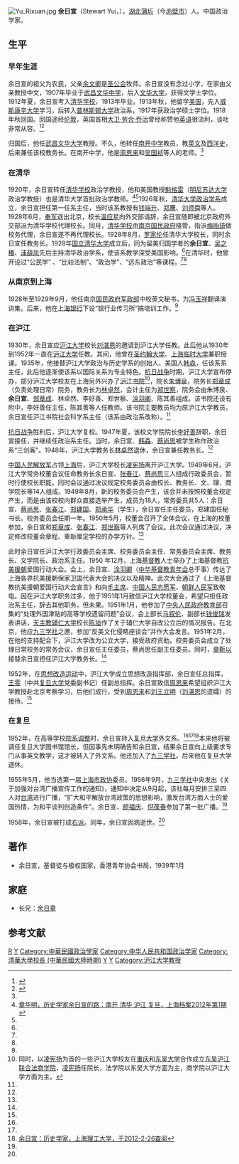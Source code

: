 [[File:Yu_Rixuan.jpg|thumb]]
'''余日宣'''（Stewart Yui，{{bd|1890年||1958年|catIdx=Y}}），[[湖北|湖北]][[蒲圻|蒲圻]]（今[[赤壁市|赤壁市]]）人。中国政治学家。

==生平==
===早年生涯===
余日宣的祖父为农民，父亲[[余文卿|余文卿]]是[[圣公会|圣公会]]牧师。余日宣没有念过小学，在家由父亲教授中文，1907年毕业于[[武昌|武昌]][[文华中学|文华中学]]，后入[[文华大学|文华大学]]，获得文学士学位。1912年夏，余日宣考入[[清华学校|清华学校]]，1913年毕业。1913年秋，他留学[[美国|美国]]，先入[[威斯康辛大学|威斯康辛大学]]学习，后转入[[普林斯顿大学|普林斯顿大学]]政治系，1917年获政治学硕士学位。1918年秋回国。回国途经[[伦敦|伦敦]]，英国首相[[大卫·劳合·乔治|大卫·劳合·乔治]]曾经称赞他[[英语|英语]]很流利，谈吐非常从容。<ref name=thu>{{Cite web |url=http://www.tsinghua.edu.cn/publish/law/6878/2011/20110323110558278288358/20110323110558278288358_.html |title=余日宣，清华大学法学院，于2012-2-25查阅 |access-date=2012-03-02 |archive-url=https://web.archive.org/web/20160304200303/http://www.tsinghua.edu.cn/publish/law/6878/2011/20110323110558278288358/20110323110558278288358_.html |archive-date=2016-03-04 |dead-url=yes }}</ref><ref name=sn>{{Cite web |url=http://www.gdcct.gov.cn/politics/memory/201110/t20111012_602914.html#text |title=清华政治学系：那些人，那些事，三农直通车，2011-10-12 |access-date=2012-03-02 |archive-url=https://web.archive.org/web/20120302095331/http://www.gdcct.gov.cn/politics/memory/201110/t20111012_602914.html#text |archive-date=2012-03-02 |dead-url=yes }}</ref>

归国后，他任[[武昌|武昌]][[文华大学|文华大学]]教授。不久，他转任[[南开中学|南开中学]]教员，教[[英文|英文]]及[[西洋史|西洋史]]，后来兼任该校教务长。在南开中学，他是[[周恩来|周恩来]]和[[吴国祯|吴国祯]]等人的老师。<ref name=lsxj/>

===在清华===
1920年，余日宣转任[[清华学校|清华学校]]政治学教授，他和美国教授[[魁格雷|魁格雷]]（[[明尼苏达大学|明尼苏达大学]]政治学教授）也是清华大学首批政治学教师。<ref name=lsxj>[http://dag.usst.edu.cn/s/11/t/63/6f/d9/info28633.htm 章华明，历史学家余日宣的路：南开 清华 沪江 复旦，上海档案2012年第1期]{{dead link|date=2017年11月 |bot=InternetArchiveBot |fix-attempted=yes }}</ref><ref name=sn/>1926年秋，[[清华大学政治学系|清华大学政治学系]]成立，余日宣担任第一任系主任，当时该系教授有[[钱端升|钱端升]]、[[郑麐|郑麐]]、[[刘师舜|刘师舜]]等人。1928年6月，[[奉军|奉军]]退出北京，校长[[温应星|温应星]]向外交部请辞，余日宣随即被北京政府外交部派为清华学校代理校长。同月，[[清华学校|清华学校]]由[[南京国民政府|南京国民政府]]接管，指派[[梅贻琦|梅贻琦]]做校务代理，余日宣遂不再代理校长。1928年8月，[[罗家伦|罗家伦]]任清华大学校长，同时余日宣任教务长。1928年[[国立清华大学|国立清华大学]]成立后，同为留美归国学者的'''余日宣'''、[[吴之椿|吴之椿]]、[[浦薛凤|浦薛凤]]先后主持清华政治学系，使该系教学深受美国影响。<ref name=thu/>在清华时，他曾开设过“公民学” 、“比较法制”、“政治学”、“远东政治”等课程。<ref name=lsxj/><ref name=thu/>

===从南京到上海===
1928年至1929年9月，他任南京[[国民政府军政部|国民政府军政部]]中校英文秘书，为[[冯玉祥|冯玉祥]]翻译演讲集。后来，他在[[上海银行|上海银行]]下设“银行业传习所”搞培训工作。<ref name=lsxj/>

===在沪江===
1930年，余日宣应[[沪江大学|沪江大学]]校长[[刘湛恩|刘湛恩]]的邀请到沪江大学任教。此后他从1930年到1952年一直在[[沪江大学|沪江大学]]任教。其间，他曾在[[圣约翰大学_(上海)|圣约翰大学]]、[[上海临时大学|上海临时大学]]兼职授课。1935年，他接替沪江大学政治与历史学系的创始人、美国人[[韩森|韩森]]，任该系系主任，此后他逐渐使该系以国际关系为专业特色。[[抗日战争|抗日战争]]时期，沪江大学宣布停办，部分沪江大学校友在上海另外兴办了[[沪江书院|沪江书院]]<ref>同时，以[[凌宪扬|凌宪扬]]为首的一些沪江大学校友在[[重庆|重庆]]和[[东吴大学|东吴大学]]合作成立[[东吴沪江联合法商学院|东吴沪江联合法商学院]]，[[凌宪扬|凌宪扬]]任院长，法学院以东吴大学方面为主，商学院以沪江大学方面为主。</ref>，院长[[朱博泉|朱博泉]]，院务长[[郑章成|郑章成]]（负责处理日常）院务，教务长为[[林卓然|林卓然]]，会计主任为[[郑世察|郑世察]]，院务会由朱博泉、'''余日宣'''、[[郑章成|郑章成]]、林卓然、李好善、郑世察、[[涂羽卿|涂羽卿]]、陈其善组成。该书院还设有附中，李好善任主任，陈其善等人任教师。该书院主要教员均为原沪江大学教员，余日宣任沪江书院社会科学系主任（该系由政治系改称）。<ref name=lsxj/>

[[抗日战争|抗日战争]]胜利后，沪江大学复校。1947年夏，该校文学院院长[[李好善|李好善]]辞职，余日宣接任，并继续任政治系主任。当时，余日宣、[[韩森|韩森]]、[[蔡尚思|蔡尚思]]被学生称作政治系“三剑客”。1948年，沪江大学教务长[[林卓然|林卓然]]退休，余日宣兼任教务长。<ref name=lsxj/>

[[中国人民解放军|中国人民解放军]]占领[[上海|上海]]后，沪江大学校长[[凌宪扬|凌宪扬]]离开沪江大学。1949年6月，沪江大学常务校董会议任命教务长余日宣、[[张春江|张春江]]、[[蔡尚思|蔡尚思]]三人组成行政委员会，暂时行使校长职能，同时会议通过决议规定校务委员会由校长、教务长、文、理、商学院长等14人组成。1949年8月，新的校务委员会产生，该会并未按照校董会规定产生，而是由该校校内群众直接选举产生，成员为18人，常务委员共5人：余日宣、[[蔡尚思|蔡尚思]]、[[张春江|张春江]]、[[郑建国|郑建国]]、[[郑承华|郑承华]]（学生），余日宣任主任委员，郑建国任秘书长。校务委员会任期一年。1950年5月，校董会召开了全体会议，在上海的校董参加，余日宣和[[郑章成|郑章成]]、[[张春江|张春江]]、[[郑世察|郑世察]]等人列席了会议。此次会议通过决议，决定修改校董会章程、重新厘定学校的办学方针。<ref name=lsxj/>

此时余日宣任沪江大学行政委员会主席、校务委员会主任、常务委员会主席、教务长、文学院长、政治系主任。1950 年12月，上海[[基督教|基督教]]人士举办了上海基督教[[抗美援朝|抗美援朝]]爱国行动大会。会上，余日宣、[[涂羽卿|涂羽卿]]（[[中华基督教青年会|中华基督教青年会]]总干事）传达了上海各界抗美援朝保家卫国代表大会的决议以及精神。此次大会通过了《上海基督教抗美援朝爱国行动大会宣言》和向[[毛主席|毛主席]]、[[中国人民志愿军|中国人民志愿军]]、[[朝鲜人民军|朝鲜人民军]]致敬电。因在沪江大学职务过多，他于1951年1月致信沪江大学校董会，希望只担任政治系主任，辞去其他职务，但未果。1951年1月，他参加了[[中央人民政府教育部|中央人民政府教育部]]召集的“处理外国津贴的高等学校遗留问题”会议，会上部长[[马叙伦|马叙伦]]、副部长[[钱俊瑞|钱俊瑞]]发表讲话，[[天主教辅仁大学|天主教辅仁大学]]校长[[陈垣|陈垣]]作了关于辅仁大学自改公立后的情况报告。在北京，他应[[九三学社|九三学社]]之邀，参加“反美文化侵略座谈会”并作大会发言。1951年2月，在他的支持配合下，沪江大学改为公立大学，接受政府资助。校务委员会成立了处理日常校务的常务会议，余日宣任主任委员，蔡尚思任副主任委员。同时，[[章靳以|章靳以]]接替余日宣担任沪江大学教务长。<ref name=lsxj/>

1952年，在[[思想改造运动|思想改造运动]]中，沪江大学成立思想改造指挥部，余日宣任总指挥，[[王零|王零]]（中共[[复旦大学|复旦大学]]党委副书记）任副总指挥。余日宣致信[[周恩来|周恩来]]希望组织沪江大学教授赴北京考察学习，后他们成行，受到[[周恩来|周恩来]]和[[刘王立明|刘王立明]]（[[刘湛恩|刘湛恩]]的遗孀）的接待。<ref name=lsxj/>

===在复旦===
1952年，在高等学校[[院系调整|院系调整]]时，余日宣转入[[复旦大学|复旦大学]]外文系。<ref name=lsxj/><ref name=thu/><ref>[http://dag.usst.edu.cn/s/11/t/63/19/5a/info6490.htm 余日宣：历史学家，上海理工大学，于2012-2-26查阅]</ref>本来他将被调任复旦大学图书馆馆长，但因事先未明确告知余日宣，结果余日宣向上级要求专门从事英文教学，这才被转入了外文系。他还加入了[[九三学社|九三学社]]。后来他在复旦大学退休。

1955年5月，他当选第一届[[上海市政协|上海市政协]]委员。1956年9月，[[九三学社|九三学社]]中央发出《关于加强对台湾广播宣传工作的通知》，通知中决定从9月起，该社每月安排三至四人对[[台湾|台湾]]进行广播，“扩大和平解放台湾政策的思想影响，激发台湾方面人士的爱国热情，为和平谈判创造条件”。余日宣、[[颜福庆|颜福庆]]、[[倪葆春|倪葆春]]参加了第一批广播。<ref name=lsxj/>

1958年，余日宣被打成[[右派|右派]]。同年，余日宣因病逝世。<ref name=lsxj/>

==著作==
*余日宣，基督徒与极权国家，香港青年协会书局，1939年1月

==家庭==
*长兄：[[余日章|余日章]]

==参考文献==
{{reflist}}

{{DEFAULTSORT:Yu余}}
[[Category:余姓|R]]
[[Category:蒲圻人|Y]]
[[Category:中華民國政治學家|Category:中華民國政治學家]]
[[Category:中华人民共和国政治学家|Category:中华人民共和国政治学家]]
[[Category:清華大學校長_(中華民國大陸時期)|Category:清華大學校長 (中華民國大陸時期)]]
[[Category:威斯康辛大學校友|Y]]
[[Category:普林斯頓大學校友|Y]]
[[Category:沪江大学教授|Category:沪江大学教授]]